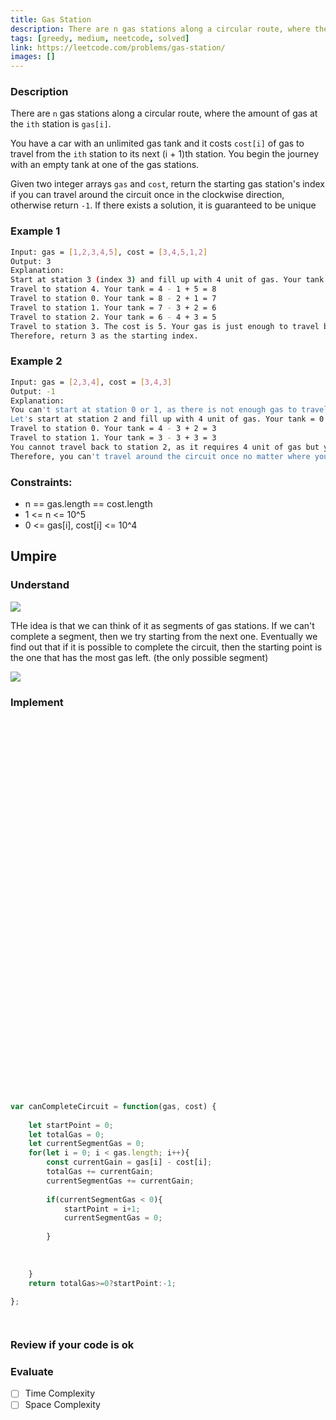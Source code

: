```yaml
---
title: Gas Station
description: There are n gas stations along a circular route, where the amount of gas at the ith station is gas[i].
tags: [greedy, medium, neetcode, solved]
link: https://leetcode.com/problems/gas-station/
images: []
---
```


### Description

There are `n` gas stations along a circular route, where the amount of gas at the `ith` station is `gas[i]`.

You have a car with an unlimited gas tank and it costs `cost[i]` of gas to travel from the `ith` station to its next (i + 1)th station. You begin the journey with an empty tank at one of the gas stations.

Given two integer arrays `gas` and `cost`, return the starting gas station's index if you can travel around the circuit once in the clockwise direction, otherwise return `-1`. If there exists a solution, it is guaranteed to be unique

### Example 1

```bash
Input: gas = [1,2,3,4,5], cost = [3,4,5,1,2]
Output: 3
Explanation:
Start at station 3 (index 3) and fill up with 4 unit of gas. Your tank = 0 + 4 = 4
Travel to station 4. Your tank = 4 - 1 + 5 = 8
Travel to station 0. Your tank = 8 - 2 + 1 = 7
Travel to station 1. Your tank = 7 - 3 + 2 = 6
Travel to station 2. Your tank = 6 - 4 + 3 = 5
Travel to station 3. The cost is 5. Your gas is just enough to travel back to station 3.
Therefore, return 3 as the starting index.
```

### Example 2

```bash
Input: gas = [2,3,4], cost = [3,4,3]
Output: -1
Explanation:
You can't start at station 0 or 1, as there is not enough gas to travel to the next station.
Let's start at station 2 and fill up with 4 unit of gas. Your tank = 0 + 4 = 4
Travel to station 0. Your tank = 4 - 3 + 2 = 3
Travel to station 1. Your tank = 3 - 3 + 3 = 3
You cannot travel back to station 2, as it requires 4 unit of gas but you only have 3.
Therefore, you can't travel around the circuit once no matter where you start.
```

### Constraints:

- n == gas.length == cost.length
- 1 <= n <= 10^5
- 0 <= gas[i], cost[i] <= 10^4


## Umpire

### Understand

![](./../../../img/2023-09-19-21-00-56.png)

THe idea is that we can think of it as segments of gas stations. If we can't complete a segment, then we try starting from the next one. Eventually we find out that if it is possible to complete the circuit, then the starting point is the one that has the most gas left. (the only possible segment)

![](./../../../img/2023-09-19-21-02-20.png)



### Implement

<iframe src="" width="100%" height="600" frameborder="0" marginwidth="0" marginheight="0" allowfullscreen></iframe>

<Tabs>
<TabItem value="Javascript Naive" label="JavaScript">

```js
var canCompleteCircuit = function(gas, cost) {
    
    let startPoint = 0;
    let totalGas = 0;
    let currentSegmentGas = 0;
    for(let i = 0; i < gas.length; i++){
        const currentGain = gas[i] - cost[i];
        totalGas += currentGain;
        currentSegmentGas += currentGain;
        
        if(currentSegmentGas < 0){
            startPoint = i+1;
            currentSegmentGas = 0;
            
        }
           
           
        
    }
    return totalGas>=0?startPoint:-1;
    
};
```

</TabItem>
<TabItem value="Javascript Optimized" label="Javascript Optimized">

```js

```

</TabItem>
<TabItem value="Python" label="Java">

```java

```

</TabItem>
</Tabs>

### Review if your code is ok

### Evaluate

- [ ] Time Complexity
- [ ] Space Complexity